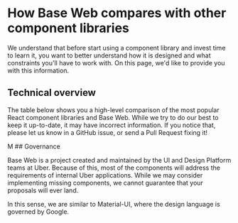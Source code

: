 <!--
Copyright (c) 2018 Uber Technologies, Inc.

This source code is licensed under the MIT license found in the
LICENSE file in the root directory of this source tree.
-->



# How Base Web compares with other component libraries

We understand that before start using a component library and invest
time to learn it, you want to better understand how it is designed
and what constraints you'll have to work with. On this page,
we'd like to provide you with this information.

## Technical overview

The table below shows you a high-level comparison of the most popular
React component libraries and Base Web. While we try to do our best
to keep it up-to-date, it may have incorrect information. If you
notice that, please let us know in a GitHub issue, or send a Pull Request fixing it!

<Table columns={['Name', 'CSS Engine', 'Customization']} data={[
  ['Base Web', 'CSS-in-JS, using Styletron', 'Through an extensive overrides interface'],
  ['Material-UI', 'CSS-in-JS, using JSS', 'Through CSS overrides'],
  ['Ant Design', 'Less', 'Through Less variables'],
  ['React Bootstrap', 'SCSS, inherited from Bootstrap', 'Through Bootstrap themes'],
  ['Semantic UI', 'Less', 'Through Less variables'],
]} />
M
## Governance

Base Web is a project created and maintained by the UI and Design Platform
teams at Uber. Because of this, most of the components will address the
requirements of internal Uber applications. While we may consider implementing
missing components, we cannot guarantee that your proposals will ever land.

In this sense, we are similar to Material-UI, where the design language
is governed by Google.
